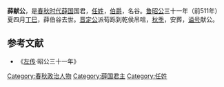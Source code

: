'''薛献公'''{{BD||？|前511年||catIdx=X}}，是[[春秋时代|春秋时代]][[薛国|薛国]]国君，[[任姓|任姓]]，[[伯爵|伯爵]]，名谷。[[鲁昭公|鲁昭公]]三十一年（前511年）夏四月[[丁巳|丁巳]]，薛伯谷去世。[[晋定公|晋定公]]派荀跞到乾侯吊唁，[[秋季|秋季]]，安葬，[[谥号|谥号]]献公。
==参考文献==
*《[[左传|左传]]·昭公三十一年》

{{start box}}
{{s-before|[[薛伯|薛伯]]}}
{{s-title|[[薛国|薛国]]君主|？─前511年}}
{{s-after|[[薛襄公|薛襄公]]}}
{{end box}}
{{薛國君主}}
[[Category:春秋政治人物|Category:春秋政治人物]]
[[Category:薛国君主|Category:薛国君主]]
[[Category:任姓|Category:任姓]]
{{春秋人物小作品}}